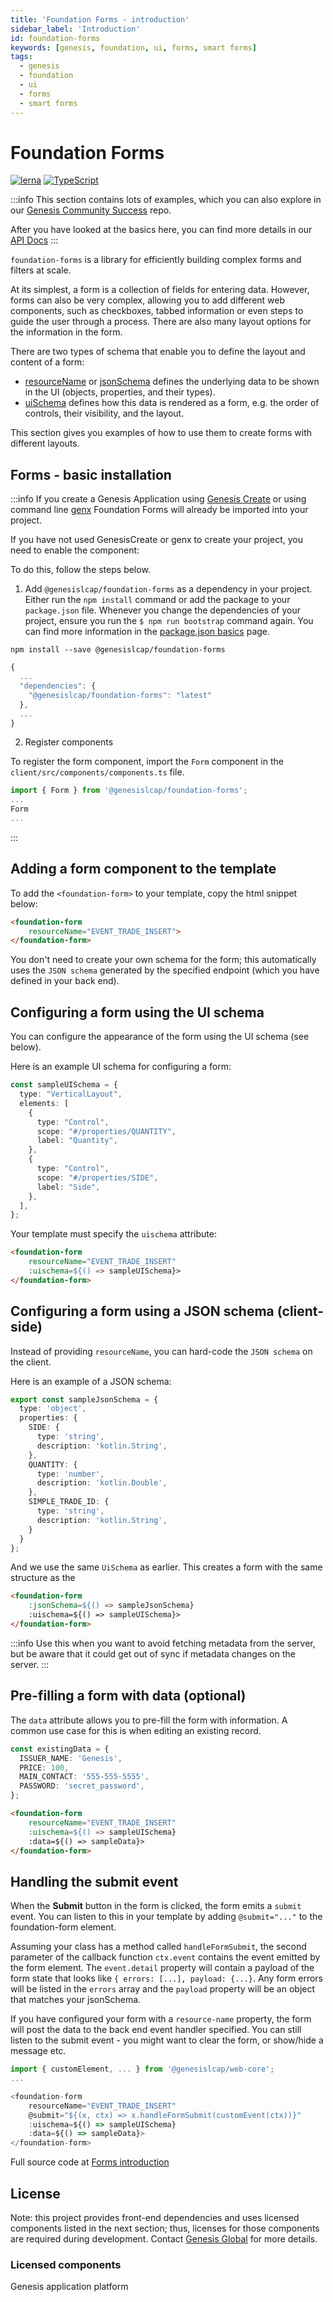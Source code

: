 ```yaml
---
title: 'Foundation Forms - introduction'
sidebar_label: 'Introduction'
id: foundation-forms
keywords: [genesis, foundation, ui, forms, smart forms]
tags:
  - genesis
  - foundation
  - ui
  - forms
  - smart forms
---
```


# Foundation Forms

[![lerna](https://img.shields.io/badge/maintained%20with-lerna-cc00ff.svg)](https://lerna.js.org/)
[![TypeScript](https://img.shields.io/badge/%3C%2F%3E-TypeScript-%230074c1.svg)](https://www.typescriptlang.org/)

:::info
This section contains lots of examples, which you can also explore in our [Genesis Community Success](https://github.com/genesiscommunitysuccess/form-examples) repo.

After you have looked at the basics here, you can find more details in our [API Docs](./docs/api/index.md)
:::

`foundation-forms` is a library for efficiently building complex forms and filters at scale.

At its simplest, a form is a collection of fields for entering data. However, forms can also be very complex, allowing you to add different web components, such as checkboxes, tabbed information or even steps to guide the user through a process. There are also many layout options for the information in the form.

There are two types of schema that enable you to define the layout and content of a form:

- [resourceName](/web/forms/docs/api/foundation-forms.filters.resourcename/?_highlight=resourcename) or [jsonSchema](https://learn.genesis.global/docs/web/forms/docs/api/foundation-forms.filters.jsonschema/?_highlight=jsonschema) defines the underlying data to be shown in the UI (objects, properties, and their types).
- [uiSchema](/web/forms/docs/api/foundation-forms.uischema/?_highlight=uischema#uischema-type) defines how this data is rendered as a form, e.g. the order of controls, their visibility, and the layout.

This section gives you examples of how to use them to create forms with different layouts.

## Forms - basic installation

:::info
If you create a Genesis Application using [Genesis Create](https://learn.genesis.global/docs/getting-started/quick-start/create-new-application/) or using command line [genx](https://learn.genesis.global/docs/getting-started/quick-start/new-project-using-genx/create-a-new-project/) Foundation Forms will already be imported into your project.

If you have not used GenesisCreate or genx to create your project, you need to enable the component:

To do this, follow the steps below.

1. Add `@genesislcap/foundation-forms` as a dependency in your project. Either run the `npm install` command or add the package to your `package.json` file. Whenever you change the dependencies of your project, ensure you run the `$ npm run bootstrap` command again. You can find more information in the [package.json basics](../../../web/basics/package-json-basics/) page.

```
npm install --save @genesislcap/foundation-forms
```

```javascript
{
  ...
  "dependencies": {
    "@genesislcap/foundation-forms": "latest"
  },
  ...
}
```

2. Register components

To register the form component, import the `Form` component in the `client/src/components/components.ts` file.

```ts
import { Form } from '@genesislcap/foundation-forms';
...
Form
...
```
:::

## Adding a form component to the template
To add the `<foundation-form>` to your template, copy the html snippet below:

```html
<foundation-form
    resourceName="EVENT_TRADE_INSERT">
</foundation-form>
```

You don't need to create your own schema for the form; this automatically uses the `JSON schema` generated by the specified endpoint (which you have defined in your back end). 

## Configuring a form using the UI schema

You can configure the appearance of the form using the UI schema (see below).

Here is an example UI schema for configuring a form:

```ts
const sampleUISchema = {
  type: "VerticalLayout",
  elements: [
    {
      type: "Control",
      scope: "#/properties/QUANTITY",
      label: "Quantity",
    },
    {
      type: "Control",
      scope: "#/properties/SIDE",
      label: "Side",
    },
  ],
};
```

Your template must specify the `uischema` attribute:

```html
<foundation-form
    resourceName="EVENT_TRADE_INSERT"
    :uischema=${() => sampleUISchema}>
</foundation-form>
```

## Configuring a form using a JSON schema (client-side)

Instead of providing `resourceName`, you can hard-code the `JSON schema` on the client.

Here is an example of a JSON schema:

```ts
export const sampleJsonSchema = {
  type: 'object',
  properties: {
    SIDE: {
      type: 'string',
      description: 'kotlin.String',
    },
    QUANTITY: {
      type: 'number',
      description: 'kotlin.Double',
    },
    SIMPLE_TRADE_ID: {
      type: 'string',
      description: 'kotlin.String',
    }
  }
};
```

And we use the same `UiSchema` as earlier. This creates a form with the same structure as the

```html
<foundation-form
    :jsonSchema=${() => sampleJsonSchema}
    :uischema=${() => sampleUISchema}>
</foundation-form>
```

:::info
Use this when you want to avoid fetching metadata from the server, but be aware that it could get out of sync if metadata changes on the server.
:::

## Pre-filling a form with data (optional)

The `data` attribute allows you to pre-fill the form with information. A common use case for this is when editing an existing record.

```ts
const existingData = {
  ISSUER_NAME: 'Genesis',
  PRICE: 100,
  MAIN_CONTACT: '555-555-5555',
  PASSWORD: 'secret_password',
};
```

```html
<foundation-form
    resourceName="EVENT_TRADE_INSERT"
    :uischema=${() => sampleUISchema}
    :data=${() => sampleData}>
</foundation-form>
```

## Handling the submit event

When the **Submit** button in the form is clicked, the form emits a `submit` event. You can listen to this in your template by adding `@submit="..."` to the foundation-form element.

Assuming your class has a method called `handleFormSubmit`, the second parameter of the callback function `ctx.event` contains the event emitted by the form element. The `event.detail` property will contain a payload of the form state that looks like `{ errors: [...], payload: {...}`. Any form errors will be listed in the `errors` array and the `payload` property will be an object that matches your jsonSchema.

If you have configured your form with a `resource-name` property, the form will post the data to the back end event handler specified. You can still listen to the submit event - you might want to clear the form, or show/hide a message etc.

```ts
import { customElement, ... } from '@genesislcap/web-core';
...

<foundation-form
    resourceName="EVENT_TRADE_INSERT"
    @submit="${(x, ctx) => x.handleFormSubmit(customEvent(ctx))}"
    :uischema=${() => sampleUISchema}
    :data=${() => sampleData}>
</foundation-form>
```

Full source code at [Forms introduction](https://github.com/genesiscommunitysuccess/form-examples/tree/main/client/src/routes/forms-introduction)

## License

Note: this project provides front-end dependencies and uses licensed components listed in the next section; thus, licenses for those components are required during development. Contact [Genesis Global](https://genesis.global/contact-us/) for more details.

### Licensed components
Genesis application platform
